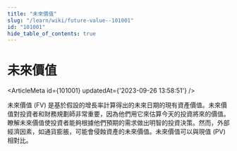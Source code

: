 ```yaml
---
title: "未來價值"
slug: "/learn/wiki/future-value--101001"
id: "101001"
hide_table_of_contents: true
---
```



# 未來價值

<ArticleMeta id={101001} updatedAt={'2023-09-26 13:58:51'} />
<div className='border-solid border-b border-t-0 my-4 border-[var(--ifm-color-gray-300)]' />

未來價值 (FV) 是基於假設的增長率計算得出的未來日期的現有資產價值。未來價值對投資者和財務規劃師非常重要，因為他們用它來估算今天的投資將來的價值。瞭解未來價值使投資者能夠根據他們預期的需求做出明智的投資決策。然而，外部經濟因素，如通貨膨脹，可能會侵蝕資產的未來價值。未來價值可以與現值 (PV) 相對比。
